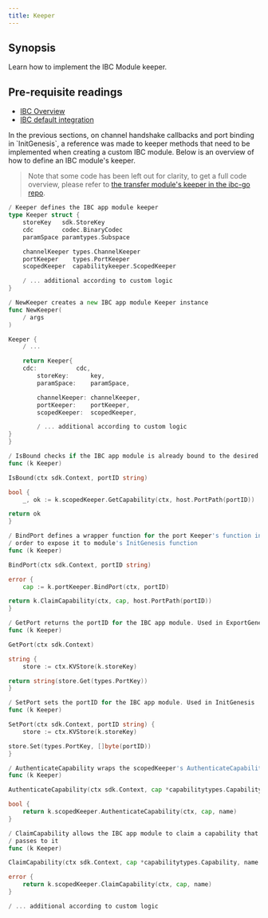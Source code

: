 ```yaml
---
title: Keeper
---
```


## Synopsis

Learn how to implement the IBC Module keeper.

<Note>

## Pre-requisite readings

- [IBC Overview](/ibc/v6.3.x/ibc/overview)
- [IBC default integration](/ibc/v6.3.x/middleware/ics29-fee/integration)

</Note>
In the previous sections, on channel handshake callbacks and port binding in `InitGenesis`, a reference was made to keeper methods that need to be implemented when creating a custom IBC module. Below is an overview of how to define an IBC module's keeper.

> Note that some code has been left out for clarity, to get a full code overview, please refer to [the transfer module's keeper in the ibc-go repo](https://github.com/cosmos/ibc-go/blob/main/modules/apps/transfer/keeper/keeper.go).

```go expandable
/ Keeper defines the IBC app module keeper
type Keeper struct {
    storeKey   sdk.StoreKey
	cdc        codec.BinaryCodec
	paramSpace paramtypes.Subspace

	channelKeeper types.ChannelKeeper
	portKeeper    types.PortKeeper
	scopedKeeper  capabilitykeeper.ScopedKeeper

    / ... additional according to custom logic
}

/ NewKeeper creates a new IBC app module Keeper instance
func NewKeeper(
	/ args
)

Keeper {
	/ ...

	return Keeper{
    cdc:           cdc,
		storeKey:      key,
		paramSpace:    paramSpace,

		channelKeeper: channelKeeper,
		portKeeper:    portKeeper,
		scopedKeeper:  scopedKeeper,

        / ... additional according to custom logic
}
}

/ IsBound checks if the IBC app module is already bound to the desired port
func (k Keeper)

IsBound(ctx sdk.Context, portID string)

bool {
	_, ok := k.scopedKeeper.GetCapability(ctx, host.PortPath(portID))

return ok
}

/ BindPort defines a wrapper function for the port Keeper's function in
/ order to expose it to module's InitGenesis function
func (k Keeper)

BindPort(ctx sdk.Context, portID string)

error {
    cap := k.portKeeper.BindPort(ctx, portID)

return k.ClaimCapability(ctx, cap, host.PortPath(portID))
}

/ GetPort returns the portID for the IBC app module. Used in ExportGenesis
func (k Keeper)

GetPort(ctx sdk.Context)

string {
    store := ctx.KVStore(k.storeKey)

return string(store.Get(types.PortKey))
}

/ SetPort sets the portID for the IBC app module. Used in InitGenesis
func (k Keeper)

SetPort(ctx sdk.Context, portID string) {
    store := ctx.KVStore(k.storeKey)

store.Set(types.PortKey, []byte(portID))
}

/ AuthenticateCapability wraps the scopedKeeper's AuthenticateCapability function
func (k Keeper)

AuthenticateCapability(ctx sdk.Context, cap *capabilitytypes.Capability, name string)

bool {
    return k.scopedKeeper.AuthenticateCapability(ctx, cap, name)
}

/ ClaimCapability allows the IBC app module to claim a capability that core IBC
/ passes to it
func (k Keeper)

ClaimCapability(ctx sdk.Context, cap *capabilitytypes.Capability, name string)

error {
    return k.scopedKeeper.ClaimCapability(ctx, cap, name)
}

/ ... additional according to custom logic
```
